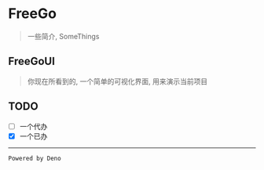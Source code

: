 # FreeGo

> 一些简介, SomeThings

## FreeGoUI

> 你现在所看到的, 一个简单的可视化界面, 用来演示当前项目

## TODO

- [ ] 一个代办
- [x] 一个已办

---

`Powered by Deno`